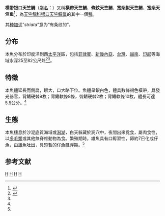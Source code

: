 {{Speciesbox
| taxon = Jaydia striata
| authority = Smith & Radcliffe, 1912
| synonyms = 
* ''Amia striata'' <small>Smith & Radcliffe in Radcliffe, 1912</small>
* ''Apogonichthy striatus''
* ''Apogon striatus''
}}
'''横带银口天竺鲷'''（[[学名|学名]]：{{lang|la|''Jaydia striata''}}）又稱'''橫帶天竺鯛'''、'''條紋天竺鯛'''、'''宽条拟天竺鲷'''、'''宽条天竺鱼'''<ref name="biods.2020320">{{cite journal |last1=Yu |first1=Zhengsen |last2=Song |first2=Na |last3=Motomura |first3=Hiroyuki |last4=Gao |first4=Tianxiang |title=Taxonomic revision of the cardinalfish genus Jaydia in China |journal=Biodiversity Science |date=2021 |volume=29 |issue=7 |pages=971–979 |doi=10.17520/biods.2020320}}</ref>，為[[天竺鯛科|天竺鯛科]][[银口天竺鲷属|银口天竺鲷属]]的其中一個[[種|種]]。

其[[种加词|种加词]]“''striata''”意为“有条纹的”。

==分布==
本魚分布於印度洋到西[[太平洋|太平洋]]區，包括[[菲律賓|菲律賓]]、[[新幾內亞|新幾內亞]]、[[台灣|台灣]]、[[越南|越南]]、[[印尼|印尼]]等海域水深25至82公尺处<ref name="FishBase">{{FishBase_species|genus=Apogon|species=striatus|year=2011|month=12}}</ref><ref name="biods.2020320" />。

==特徵==
本魚體延長而側扁，眼大，口大略下位。魚體呈銀白色，體具數條褐色橫帶，具發光器官，背鰭硬棘9枚；背鰭軟條8條，臀鰭硬棘2枚；背鰭軟條10枚，體長可達5.5公分。<ref name="FishBase" />

==生態==
本魚棲息於沙泥底質海域或[[潟湖|潟湖]]，白天躲藏於洞穴中，夜間出來覓食，屬肉食性，以[[多毛類|多毛類]]或其他無脊椎動物為食。繁殖期時，雄魚具有口孵習性，卵約7日化成仔魚，由雄魚吐出，具短暫的仔魚飄浮期。<ref name="FishBase" />

==参考文献==
{{reflist}}

{{Taxonbar|}}
[[Category:银口天竺鲷属|H]]
[[Category:1912年描述的魚類|H]]
[[Category:印度洋鱼类|H]]
[[Category:太平洋鱼类|H]]